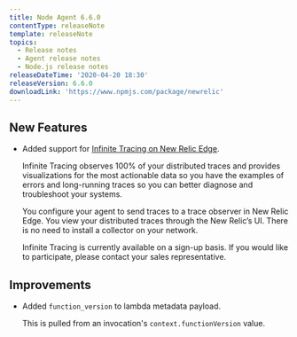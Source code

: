 ```yaml
---
title: Node Agent 6.6.0
contentType: releaseNote
template: releaseNote
topics:
  - Release notes
  - Agent release notes
  - Node.js release notes
releaseDateTime: '2020-04-20 18:30'
releaseVersion: 6.6.0
downloadLink: 'https://www.npmjs.com/package/newrelic'
---
```


## New Features

* Added support for [Infinite Tracing on New Relic Edge](https://docs.newrelic.com/docs/understand-dependencies/distributed-tracing/enable-configure/enable-distributed-tracing).

  Infinite Tracing observes 100% of your distributed traces and provides visualizations for the most actionable data so you have the examples of errors and long-running traces so you can better diagnose and troubleshoot your systems.

  You configure your agent to send traces to a trace observer in New Relic Edge. You view your distributed traces through the New Relic’s UI. There is no need to install a collector on your network.

  Infinite Tracing is currently available on a sign-up basis. If you would like to participate, please contact your sales representative.

## Improvements

* Added `function_version` to lambda metadata payload.

  This is pulled from an invocation's `context.functionVersion` value.
